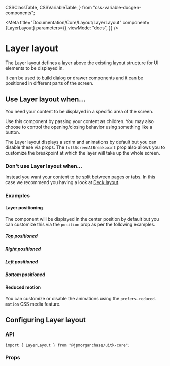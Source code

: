   CSSClassTable,
  CSSVariableTable,
} from "css-variable-docgen-components";

<Meta
  title="Documentation/Core/Layout/LayerLayout"
  component={LayerLayout}
  parameters={{
    viewMode: "docs",
  }}
/>

# Layer layout

The Layer layout defines a layer above the existing layout structure for UI elements to be displayed in.

It can be used to build dialog or drawer components and it can be positioned in different parts of the screen.

<Canvas>
  <Story id="core-layout-layerlayout--default-layer-layout" />
</Canvas>

## Use Layer layout when...

You need your content to be displayed in a specific area of the screen.

Use this component by passing your content as children. You may also choose to control the opening/closing behavior using something like a button.

The Layer layout displays a scrim and animations by default but you can disable these via props. The `fullScreenAtBreakpoint` prop also allows you to customize the breakpoint at which the layer will take up the whole screen.

### Don't use Layer layout when...

Instead you want your content to be split between pages or tabs. In this case we recommend you having a look at [Deck layout](?path=/docs/documentation-core-layout-decklayout--page).

### Examples

#### Layer positioning

The component will be displayed in the center position by default but you can customize this via the `position` prop as per the following examples.

##### Top positioned

<Canvas>
  <Story id="core-layout-layerlayout--layer-layout-top" />
</Canvas>

##### Right positioned

<Canvas>
  <Story id="core-layout-layerlayout--layer-layout-right" />
</Canvas>

##### Left positioned

<Canvas>
  <Story id="core-layout-layerlayout--layer-layout-left" />
</Canvas>

##### Bottom positioned

<Canvas>
  <Story id="core-layout-layerlayout--layer-layout-bottom" />
</Canvas>

#### Reduced motion

You can customize or disable the animations using the `prefers-reduced-motion` CSS media feature.

<Canvas>
  <Story id="core-layout-layerlayout--layer-reduced-motion" />
</Canvas>

## Configuring Layer layout

### API

```
import { LayerLayout } from "@jpmorganchase/uitk-core";
```

### Props

<ArgsTable of={LayerLayout} />

<HelpAndSupport />
